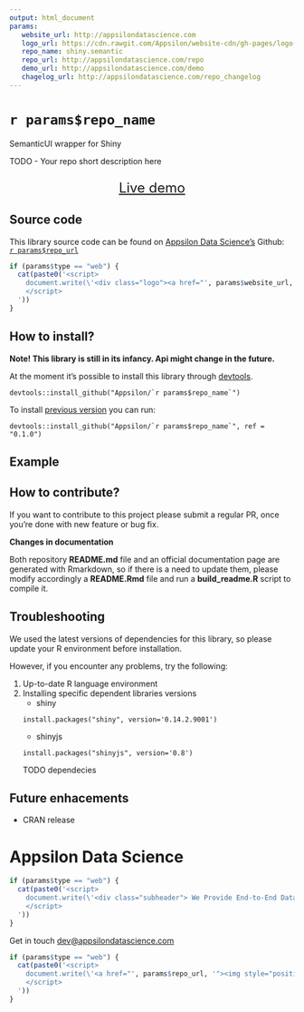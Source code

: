 ```yaml
---
output: html_document
params:
   website_url: http://appsilondatascience.com
   logo_url: https://cdn.rawgit.com/Appsilon/website-cdn/gh-pages/logo-white.png
   repo_name: shiny.semantic
   repo_url: http://appsilondatascience.com/repo
   demo_url: http://appsilondatascience.com/demo
   chagelog_url: http://appsilondatascience.com/repo_changelog
---
```


<link href="http://fonts.googleapis.com/css?family=Lato:300,700,300italic|Inconsolata" rel="stylesheet" type="text/css">
<link href='docs/style.css' rel='stylesheet' type='text/css'>

`r params$repo_name`
===========

<div class="subheader">SemanticUI wrapper for Shiny</div>

<div class="section level2">
TODO - Your repo short description here

<!-- #Basic tutorial article is available on [Appsilon Data Science blog](your_future_art_link). -->

<!-- Live demo link below -->
<p style="text-align: center; font-size: x-large;">
<a href="`r params$demo_url`">Live demo</a>
</p>

</div>

Source code {.darkslide}
-----------

This library source code can be found on [Appsilon Data Science's](`r params$website_url`) Github:
<br>
[`r params$repo_url`](`r params$repo_url`)

```r
if (params$type == "web") {
  cat(paste0('<script>
    document.write(\'<div class="logo"><a href="', params$website_url, '"><img alt="Appsilon Data Science" src="', params$logo_url, '"/></a></div>\')
    </script>
  '))
}
```

How to install?
---------------
**Note! This library is still in its infancy. Api might change in the future.**

At the moment it's possible to install this library through [devtools](https://github.com/hadley/devtools).
```
devtools::install_github("Appsilon/`r params$repo_name`")
```

To install [previous version](`r params$changelog_url`) you can run:
```
devtools::install_github("Appsilon/`r params$repo_name`", ref = "0.1.0")
```

Example {.firebrick}
-------


How to contribute?
-----------------
If you want to contribute to this project please submit a regular PR, once you're done with new feature or bug fix.<br>

**Changes in documentation**

Both repository **README.md** file and an official documentation page are generated with Rmarkdown, so if there is a need to update them, please modify accordingly a **README.Rmd** file  and run a **build_readme.R** script to compile it.

Troubleshooting {.darkorange}
-----------------
We used the latest versions of dependencies for this library, so please update your R environment before installation.

However, if you encounter any problems, try the following:

1. Up-to-date R language environment
2. Installing specific dependent libraries versions
    * shiny
    ```
    install.packages("shiny", version='0.14.2.9001')
    ```
    * shinyjs
    ```
    install.packages("shinyjs", version='0.8')
    ```
    TODO dependecies


Future enhacements
------------------
* CRAN release

Appsilon Data Science {.footer}
=====================
```r
if (params$type == "web") {
  cat(paste0('<script>
    document.write(\'<div class="subheader"> We Provide End-to-End Data Science Solutions </div>  <div class="logo"><a href="', params$website_url, '"><img alt="Appsilon Data Science" src="', params$logo_url, '" /></a></div>\');
    </script>
  '))
}
```

Get in touch [dev@appsilondatascience.com](dev@appsilondatascience.com)

```r
if (params$type == "web") {
  cat(paste0('<script>
    document.write(\'<a href="', params$repo_url, '"><img style="position: absolute; margin: 0; top: 0; right: 0; border: 0;" src="https://camo.githubusercontent.com/38ef81f8aca64bb9a64448d0d70f1308ef5341ab/68747470733a2f2f73332e616d617a6f6e6177732e636f6d2f6769746875622f726962626f6e732f666f726b6d655f72696768745f6461726b626c75655f3132313632312e706e67" alt="Fork me on GitHub" data-canonical-src="https://s3.amazonaws.com/github/ribbons/forkme_right_darkblue_121621.png"></a>\');
    </script>
  '))
}
```
